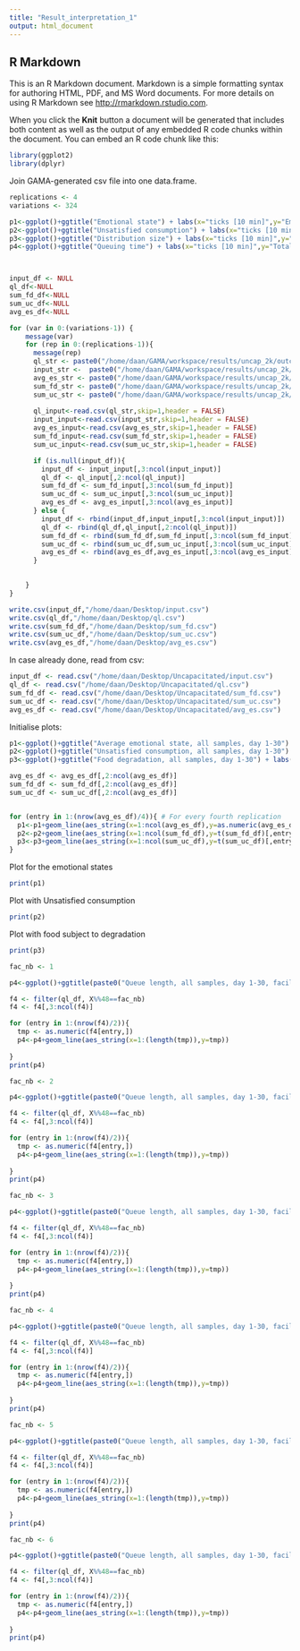```yaml
---
title: "Result_interpretation_1"
output: html_document
---
```


## R Markdown

This is an R Markdown document. Markdown is a simple formatting syntax for authoring HTML, PDF, and MS Word documents. For more details on using R Markdown see <http://rmarkdown.rstudio.com>.

When you click the **Knit** button a document will be generated that includes both content as well as the output of any embedded R code chunks within the document. You can embed an R code chunk like this:

```r
library(ggplot2)
library(dplyr)
```

Join GAMA-generated csv file into one data.frame. 

```r
replications <- 4
variations <- 324

p1<-ggplot()+ggtitle("Emotional state") + labs(x="ticks [10 min]",y="Emotional state [-]",size=(200))
p2<-ggplot()+ggtitle("Unsatisfied consumption") + labs(x="ticks [10 min]",y="Unsatisfied consumption [kg]",size=(200))
p3<-ggplot()+ggtitle("Distribution size") + labs(x="ticks [10 min]",y="Average distribution size [kg]",size=(200))
p4<-ggplot()+ggtitle("Queuing time") + labs(x="ticks [10 min]",y="Total queuing time [min]",size=(200))



input_df <- NULL
ql_df<-NULL
sum_fd_df<-NULL
sum_uc_df<-NULL
avg_es_df<-NULL

for (var in 0:(variations-1)) {
    message(var)
    for (rep in 0:(replications-1)){
      message(rep)
      ql_str <- paste0("/home/daan/GAMA/workspace/results/uncap_2k/outcomes_ql_sim",var,"_rep",rep,".csv")
      input_str <-  paste0("/home/daan/GAMA/workspace/results/uncap_2k/outcomes_input_sim",var,"_rep",rep,".csv")
      avg_es_str <- paste0("/home/daan/GAMA/workspace/results/uncap_2k/outcomes_avg_es_sim",var,"_rep",rep,".csv")
      sum_fd_str <- paste0("/home/daan/GAMA/workspace/results/uncap_2k/outcomes_sum_fd_sim",var,"_rep",rep,".csv")
      sum_uc_str <- paste0("/home/daan/GAMA/workspace/results/uncap_2k/outcomes_sum_uc_sim",var,"_rep",rep,".csv")
      
      ql_input<-read.csv(ql_str,skip=1,header = FALSE)
      input_input<-read.csv(input_str,skip=1,header = FALSE)
      avg_es_input<-read.csv(avg_es_str,skip=1,header = FALSE)
      sum_fd_input<-read.csv(sum_fd_str,skip=1,header = FALSE)
      sum_uc_input<-read.csv(sum_uc_str,skip=1,header = FALSE)

      if (is.null(input_df)){
        input_df <- input_input[,3:ncol(input_input)]
        ql_df <- ql_input[,2:ncol(ql_input)]
        sum_fd_df <- sum_fd_input[,3:ncol(sum_fd_input)]
        sum_uc_df <- sum_uc_input[,3:ncol(sum_uc_input)]
        avg_es_df <- avg_es_input[,3:ncol(avg_es_input)]
      } else {
        input_df <- rbind(input_df,input_input[,3:ncol(input_input)])
        ql_df <- rbind(ql_df,ql_input[,2:ncol(ql_input)])
        sum_fd_df <- rbind(sum_fd_df,sum_fd_input[,3:ncol(sum_fd_input)])
        sum_uc_df <- rbind(sum_uc_df,sum_uc_input[,3:ncol(sum_uc_input)])
        avg_es_df <- rbind(avg_es_df,avg_es_input[,3:ncol(avg_es_input)])
      }

      
    }
}

write.csv(input_df,"/home/daan/Desktop/input.csv")
write.csv(ql_df,"/home/daan/Desktop/ql.csv")
write.csv(sum_fd_df,"/home/daan/Desktop/sum_fd.csv")
write.csv(sum_uc_df,"/home/daan/Desktop/sum_uc.csv")
write.csv(avg_es_df,"/home/daan/Desktop/avg_es.csv")
```

In case already done, read from csv:

```r
input_df <- read.csv("/home/daan/Desktop/Uncapacitated/input.csv")
ql_df <- read.csv("/home/daan/Desktop/Uncapacitated/ql.csv")
sum_fd_df <- read.csv("/home/daan/Desktop/Uncapacitated/sum_fd.csv")
sum_uc_df <- read.csv("/home/daan/Desktop/Uncapacitated/sum_uc.csv")
avg_es_df <- read.csv("/home/daan/Desktop/Uncapacitated/avg_es.csv")
```


Initialise plots:
```r
p1<-ggplot()+ggtitle("Average emotional state, all samples, day 1-30") + labs(x="ticks [10 min]",y="Emotional state [-]",size=(200))
p2<-ggplot()+ggtitle("Unsatisfied consumption, all samples, day 1-30") + labs(x="ticks [10 min]",y="Unsatisfied consumption [kg]",size=(200))
p3<-ggplot()+ggtitle("Food degradation, all samples, day 1-30") + labs(x="ticks [10 min]",y="Food subject to degradation [kg]",size=(200))

avg_es_df <- avg_es_df[,2:ncol(avg_es_df)]
sum_fd_df <- sum_fd_df[,2:ncol(avg_es_df)]
sum_uc_df <- sum_uc_df[,2:ncol(avg_es_df)]


for (entry in 1:(nrow(avg_es_df)/4)){ # For every fourth replication
  p1<-p1+geom_line(aes_string(x=1:ncol(avg_es_df),y=as.numeric(avg_es_df[entry*4,])))
  p2<-p2+geom_line(aes_string(x=1:ncol(sum_fd_df),y=t(sum_fd_df)[,entry*4]))
  p3<-p3+geom_line(aes_string(x=1:ncol(sum_uc_df),y=t(sum_uc_df)[,entry*4]))
}
```

Plot for the emotional states
```r
print(p1)
```

Plot with Unsatisfied consumption
```r
print(p2)
```

Plot with food subject to degradation
```r
print(p3)
```

```r

fac_nb <- 1

p4<-ggplot()+ggtitle(paste0("Queue length, all samples, day 1-30, facility ",fac_nb)) + labs(x="ticks [10 min]",y="# People queuing [-]",size=(200))

f4 <- filter(ql_df, X%%48==fac_nb)
f4 <- f4[,3:ncol(f4)]

for (entry in 1:(nrow(f4)/2)){
  tmp <- as.numeric(f4[entry,])
  p4<-p4+geom_line(aes_string(x=1:(length(tmp)),y=tmp))
  
}
print(p4)
```

```r

fac_nb <- 2

p4<-ggplot()+ggtitle(paste0("Queue length, all samples, day 1-30, facility ",fac_nb)) + labs(x="ticks [10 min]",y="# People queuing [-]",size=(200))

f4 <- filter(ql_df, X%%48==fac_nb)
f4 <- f4[,3:ncol(f4)]

for (entry in 1:(nrow(f4)/2)){
  tmp <- as.numeric(f4[entry,])
  p4<-p4+geom_line(aes_string(x=1:(length(tmp)),y=tmp))
  
}
print(p4)
```


```r

fac_nb <- 3

p4<-ggplot()+ggtitle(paste0("Queue length, all samples, day 1-30, facility ",fac_nb)) + labs(x="ticks [10 min]",y="# People queuing [-]",size=(200))

f4 <- filter(ql_df, X%%48==fac_nb)
f4 <- f4[,3:ncol(f4)]

for (entry in 1:(nrow(f4)/2)){
  tmp <- as.numeric(f4[entry,])
  p4<-p4+geom_line(aes_string(x=1:(length(tmp)),y=tmp))
  
}
print(p4)
```


```r

fac_nb <- 4

p4<-ggplot()+ggtitle(paste0("Queue length, all samples, day 1-30, facility ",fac_nb)) + labs(x="ticks [10 min]",y="# People queuing [-]",size=(200))

f4 <- filter(ql_df, X%%48==fac_nb)
f4 <- f4[,3:ncol(f4)]

for (entry in 1:(nrow(f4)/2)){
  tmp <- as.numeric(f4[entry,])
  p4<-p4+geom_line(aes_string(x=1:(length(tmp)),y=tmp))
  
}
print(p4)
```


```r

fac_nb <- 5

p4<-ggplot()+ggtitle(paste0("Queue length, all samples, day 1-30, facility ",fac_nb)) + labs(x="ticks [10 min]",y="# People queuing [-]",size=(200))

f4 <- filter(ql_df, X%%48==fac_nb)
f4 <- f4[,3:ncol(f4)]

for (entry in 1:(nrow(f4)/2)){
  tmp <- as.numeric(f4[entry,])
  p4<-p4+geom_line(aes_string(x=1:(length(tmp)),y=tmp))
  
}
print(p4)
```


```r

fac_nb <- 6

p4<-ggplot()+ggtitle(paste0("Queue length, all samples, day 1-30, facility ",fac_nb)) + labs(x="ticks [10 min]",y="# People queuing [-]",size=(200))

f4 <- filter(ql_df, X%%48==fac_nb)
f4 <- f4[,3:ncol(f4)]

for (entry in 1:(nrow(f4)/2)){
  tmp <- as.numeric(f4[entry,])
  p4<-p4+geom_line(aes_string(x=1:(length(tmp)),y=tmp))
  
}
print(p4)
```























